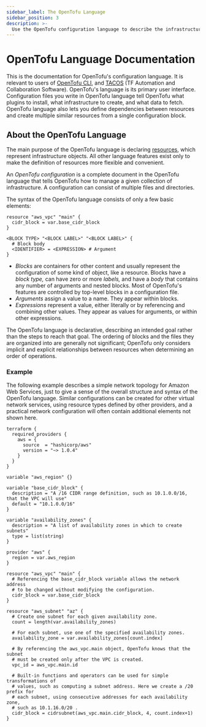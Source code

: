 ```yaml
---
sidebar_label: The OpenTofu Language
sidebar_position: 3
description: >-
  Use the OpenTofu configuration language to describe the infrastructure that OpenTofu manages.
---
```


# OpenTofu Language Documentation

This is the documentation for OpenTofu's configuration language. It is relevant
to users of [OpenTofu CLI](../cli/index.mdx), and [TACOS](../intro/tacos.mdx) (TF Automation and Collaboration Software).
OpenTofu's language is its primary user interface. Configuration files you write in OpenTofu
language tell OpenTofu what plugins to install, what infrastructure to create,
and what data to fetch. OpenTofu language also lets you define dependencies
between resources and create multiple similar resources from a single
configuration block.

## About the OpenTofu Language

The main purpose of the OpenTofu language is declaring
[resources](resources/index.mdx), which represent infrastructure objects. All other
language features exist only to make the definition of resources more flexible
and convenient.

An _OpenTofu configuration_ is a complete document in the OpenTofu language
that tells OpenTofu how to manage a given collection of infrastructure. A
configuration can consist of multiple files and directories.

The syntax of the OpenTofu language consists of only a few basic elements:

```hcl
resource "aws_vpc" "main" {
  cidr_block = var.base_cidr_block
}

<BLOCK TYPE> "<BLOCK LABEL>" "<BLOCK LABEL>" {
  # Block body
  <IDENTIFIER> = <EXPRESSION> # Argument
}
```

- _Blocks_ are containers for other content and usually represent the
  configuration of some kind of object, like a resource. Blocks have a
  _block type,_ can have zero or more _labels,_ and have a _body_ that contains
  any number of arguments and nested blocks. Most of OpenTofu's features are
  controlled by top-level blocks in a configuration file.
- _Arguments_ assign a value to a name. They appear within blocks.
- _Expressions_ represent a value, either literally or by referencing and
  combining other values. They appear as values for arguments, or within other
  expressions.

The OpenTofu language is declarative, describing an intended goal rather than
the steps to reach that goal. The ordering of blocks and the files they are
organized into are generally not significant; OpenTofu only considers implicit
and explicit relationships between resources when determining an order of
operations.

### Example

The following example describes a simple network topology for Amazon Web
Services, just to give a sense of the overall structure and syntax of the
OpenTofu language. Similar configurations can be created for other virtual
network services, using resource types defined by other providers, and a
practical network configuration will often contain additional elements not
shown here.

```hcl
terraform {
  required_providers {
    aws = {
      source  = "hashicorp/aws"
      version = "~> 1.0.4"
    }
  }
}

variable "aws_region" {}

variable "base_cidr_block" {
  description = "A /16 CIDR range definition, such as 10.1.0.0/16, that the VPC will use"
  default = "10.1.0.0/16"
}

variable "availability_zones" {
  description = "A list of availability zones in which to create subnets"
  type = list(string)
}

provider "aws" {
  region = var.aws_region
}

resource "aws_vpc" "main" {
  # Referencing the base_cidr_block variable allows the network address
  # to be changed without modifying the configuration.
  cidr_block = var.base_cidr_block
}

resource "aws_subnet" "az" {
  # Create one subnet for each given availability zone.
  count = length(var.availability_zones)

  # For each subnet, use one of the specified availability zones.
  availability_zone = var.availability_zones[count.index]

  # By referencing the aws_vpc.main object, OpenTofu knows that the subnet
  # must be created only after the VPC is created.
  vpc_id = aws_vpc.main.id

  # Built-in functions and operators can be used for simple transformations of
  # values, such as computing a subnet address. Here we create a /20 prefix for
  # each subnet, using consecutive addresses for each availability zone,
  # such as 10.1.16.0/20 .
  cidr_block = cidrsubnet(aws_vpc.main.cidr_block, 4, count.index+1)
}
```
